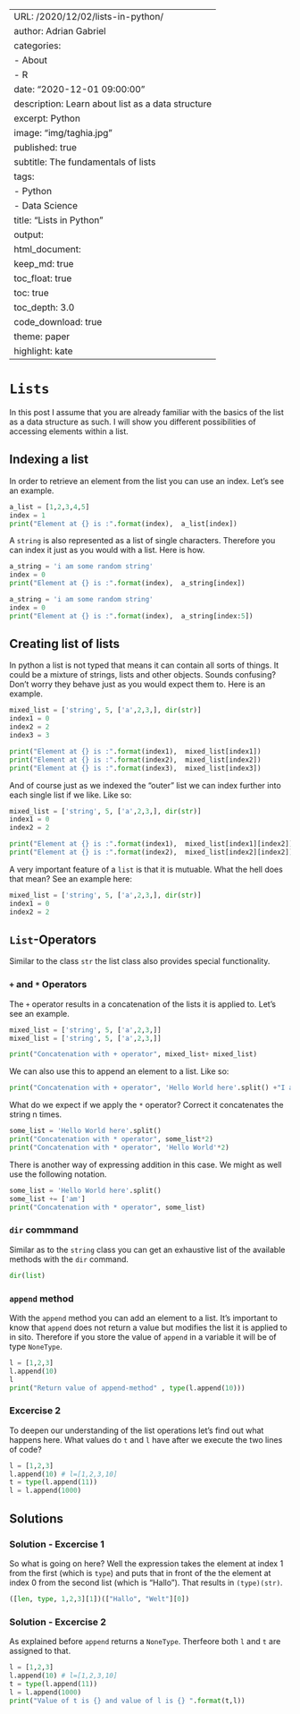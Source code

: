 
---
URL: /2020/12/02/lists-in-python/
author: Adrian Gabriel
categories:
- About
- R
date: "2020-12-01 09:00:00"
description: Learn about list as a data structure
excerpt: Python
image: "img/taghia.jpg"
published: true
subtitle: The fundamentals of lists
tags:
- Python
- Data Science
title: "Lists in Python"
output:
  html_document:
    keep_md: true
    toc_float: true
    toc: true
    toc_depth: 3.0
    code_download: true
    theme: paper
    highlight: kate
---

# `Lists`
In this post I assume that you are already familiar with the basics of the list as a data structure as such.
I will show you different possibilities of accessing elements within a list.

## Indexing a list
In order to retrieve an element from the list you can use an index. Let's see an example.

```python
a_list = [1,2,3,4,5]
index = 1
print("Element at {} is :".format(index),  a_list[index])
````
A `string` is also represented as a list of single characters. Therefore you can index it just as you would with
a list. Here is how.

```python
a_string = 'i am some random string'
index = 0
print("Element at {} is :".format(index),  a_string[index])
````


```python
a_string = 'i am some random string'
index = 0
print("Element at {} is :".format(index),  a_string[index:5])
````

## Creating list of lists
In python a list is not typed that means it can contain all sorts of things.
It could be a mixture of strings, lists and other objects. Sounds confusing?
Don't worry they behave just as you would expect them to.
Here is an example.

```python
mixed_list = ['string', 5, ['a',2,3,], dir(str)]
index1 = 0
index2 = 2
index3 = 3

print("Element at {} is :".format(index1),  mixed_list[index1])
print("Element at {} is :".format(index2),  mixed_list[index2])
print("Element at {} is :".format(index3),  mixed_list[index3])
````
And of course just as we indexed the "outer" list we can index further into each single list if we like.
Like so:

```python
mixed_list = ['string', 5, ['a',2,3,], dir(str)]
index1 = 0
index2 = 2

print("Element at {} is :".format(index1),  mixed_list[index1][index2])
print("Element at {} is :".format(index2),  mixed_list[index2][index2])
````
A very important feature of a `list` is that it is mutuable. What the hell does that mean?
See an example here:

```python
mixed_list = ['string', 5, ['a',2,3,], dir(str)]
index1 = 0
index2 = 2

````

## `List`-Operators
Similar to the class `str` the list class also provides special functionality.

### `+` and `*` Operators
The `+` operator results in a concatenation of the lists it is applied to.
Let's see an example.

```python
mixed_list = ['string', 5, ['a',2,3,]]
mixed_list = ['string', 5, ['a',2,3,]]

print("Concatenation with + operator", mixed_list+ mixed_list)
````

We can also use this to append an element to a list. Like so:

```python
print("Concatenation with + operator", 'Hello World here'.split() +"I am".split())
````

What do we expect if we apply the `*` operator? Correct it concatenates the string
n times.
```python
some_list = 'Hello World here'.split()
print("Concatenation with * operator", some_list*2)
print("Concatenation with * operator", 'Hello World'*2)
````
There is another way of expressing addition in this case. We might as well use the following notation.
```python
some_list = 'Hello World here'.split()
some_list += ['am']
print("Concatenation with * operator", some_list)
````


### `dir` commmand
Similar as to the `string` class you can get an exhaustive list of the available methods with the `dir` command.
```python
dir(list)
```

### `append` method
With the `append` method you can add an element to a list. It's important to know that
`append` does not return a value but modifies the list it is applied to in sito.
Therefore if you store the value of `append` in a variable it will be of type `NoneType`.

```python
l = [1,2,3]
l.append(10)
l
print("Return value of append-method" , type(l.append(10)))
````

### Excercise 2
To deepen our understanding of the list operations let's find out what happens here.
What values do `t` and `l` have after we execute the two lines of code?

```python
l = [1,2,3]
l.append(10) # l=[1,2,3,10]
t = type(l.append(11))
l = l.append(1000)
````




## Solutions
### Solution - Excercise 1
So what is going on here? Well the expression takes the element at index 1 from the first (which is `type`)
and puts that in front of the the element at index 0 from the second list (which is "Hallo").
That results in `(type)(str)`. 
```python
([len, type, 1,2,3][1])(["Hallo", "Welt"][0])
````

### Solution - Excercise 2
As explained before `append` returns a `NoneType`. Therfeore both `l` and `t` are assigned to that.
```python
l = [1,2,3]
l.append(10) # l=[1,2,3,10]
t = type(l.append(11))
l = l.append(1000)
print("Value of t is {} and value of l is {} ".format(t,l))
````
